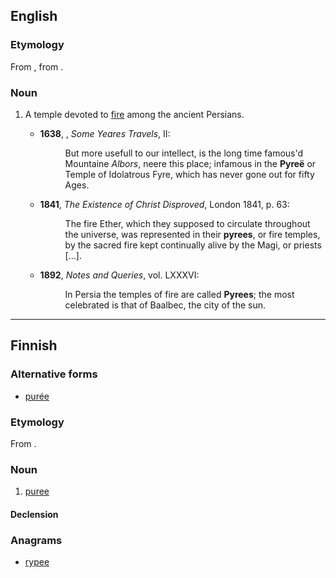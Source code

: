 ==English==
===Etymology===
From {{etyl|LL.|en}} {{term|pyreum}}, from {{etyl|grc|en}} {{term|πυρεῖον|lang=grc}}.

===Noun===
{{en-noun}}

# {{obsolete|rare}} A temple devoted to [[fire]] among the ancient Persians.
#*'''1638''', {{w|Sir Thomas Herbert, 1st Baronet|Thomas Herbert}}, ''Some Yeares Travels'', II:
#*:But more usefull to our intellect, is the long time famous'd Mountaine ''Albors'', neere this place; infamous in the '''Pyreë''' or Temple of Idolatrous Fyre, which has never gone out for fifty Ages.
#*'''1841''', ''The Existence of Christ Disproved'', London 1841, p. 63:
#*:The fire Ether, which they supposed to circulate throughout the universe, was represented in their '''pyrees''', or fire temples, by the sacred fire kept continually alive by the Magi, or priests [...].
#*'''1892''', ''Notes and Queries'', vol. LXXXVI:
#*:In Persia the temples of fire are called '''Pyrees'''; the most celebrated is that of Baalbec, the city of the sun.

----

==Finnish==

===Alternative forms===
* [[purée#Finnish|purée]]

===Etymology===
From {{etyl|fr|fi}} {{term|purée|lang=fr}}.

===Noun===
{{fi-noun}}

# [[puree]]

====Declension====
{{fi-decl-filee|pyr|e|ä}}

===Anagrams===
* [[rypee#Finnish|rypee]]